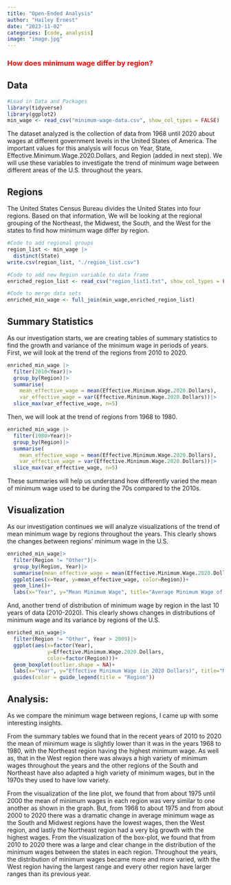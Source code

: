 ```yaml
---
title: "Open-Ended Analysis"
author: "Hailey Ernest"
date: "2023-11-02"
categories: [code, analysis]
image: "image.jpg"
---
```


### How does minimum wage differ by region? {style="color: red"}

## Data

```r
#Load in Data and Packages
library(tidyverse)
library(ggplot2)
min_wage <- read_csv("minimum-wage-data.csv", show_col_types = FALSE)
```

The dataset analyzed is the collection of data from 1968 until 2020 about wages at different government levels in the United States of America. The important values for this analysis will focus on Year, State, Effective.Minimum.Wage.2020.Dollars, and Region (added in next step). We will use these variables to investigate the trend of minimum wage between different areas of the U.S. throughout the years.

## Regions

The United States Census Bureau divides the United States into four regions. Based on that information, We will be looking at the regional grouping of the Northeast, the Midwest, the South, and the West for the states to find how minimum wage differ by region.

```r
#Code to add regional groups
region_list <- min_wage |>
  distinct(State)
write.csv(region_list, "./region_list.csv")
```

```r
#Code to add new Region variable to data frame
enriched_region_list <- read_csv("region_list1.txt", show_col_types = FALSE)
```

```r
#Code to merge data sets
enriched_min_wage <- full_join(min_wage,enriched_region_list)
```

## Summary Statistics

As our investigation starts, we are creating tables of summary statistics to find the growth and variance of the minimum wage in periods of years. First, we will look at the trend of the regions from 2010 to 2020.

```r
enriched_min_wage |>
  filter(2010<Year)|>
  group_by(Region)|>
  summarise(
    mean_effective_wage = mean(Effective.Minimum.Wage.2020.Dollars),
    var_effective_wage = var(Effective.Minimum.Wage.2020.Dollars))|>
  slice_max(var_effective_wage, n=5)
```

Then, we will look at the trend of regions from 1968 to 1980.

```r
enriched_min_wage |>
  filter(1980>Year)|>
  group_by(Region)|>
  summarise(
    mean_effective_wage = mean(Effective.Minimum.Wage.2020.Dollars),
    var_effective_wage = var(Effective.Minimum.Wage.2020.Dollars))|>
  slice_max(var_effective_wage, n=5)
```

These summaries will help us understand how differently varied the mean of minimum wage used to be during the 70s compared to the 2010s.

## Visualization

As our investigation continues we will analyze visualizations of the trend of mean minimum wage by regions throughout the years. This clearly shows the changes between regions' minimum wage in the U.S.

```r
enriched_min_wage|>
  filter(Region != "Other")|>
  group_by(Region, Year)|>
  summarise(mean_effective_wage = mean(Effective.Minimum.Wage.2020.Dollars))|>
  ggplot(aes(x=Year, y=mean_effective_wage, color=Region))+
  geom_line()+
  labs(x="Year", y="Mean Minimum Wage", title="Average Minimum Wage of US Regions from 1968-2020")
```

And, another trend of distribution of minimum wage by region in the last 10 years of data (2010-2020). This clearly shows changes in distributions of minimum wage and its variance by regions of the U.S.

```r
enriched_min_wage|>
  filter(Region != "Other", Year > 2009)|>
  ggplot(aes(x=factor(Year), 
             y=Effective.Minimum.Wage.2020.Dollars, 
             color=factor(Region)))+
  geom_boxplot(outlier.shape = NA)+
  labs(x="Year", y="Effective Minimum Wage (in 2020 Dollars)", title="Minimum Wage of US Regions from 2010-2020 Distribution")+ 
  guides(color = guide_legend(title = "Region"))
```

## Analysis:

As we compare the minimum wage between regions, I came up with some interesting insights.

From the summary tables we found that in the recent years of 2010 to 2020 the mean of minimum wage is slightly lower than it was in the years 1968 to 1980, with the Northeast region having the highest minimum wage. As well as, that in the West region there was always a high variety of minimum wages throughout the years and the other regions of the South and Northeast have also adapted a high variety of minimum wages, but in the 1970s they used to have low variety.

From the visualization of the line plot, we found that from about 1975 until 2000 the mean of minimum wages in each region was very similar to one another as shown in the graph. But, from 1968 to about 1975 and from about 2000 to 2020 there was a dramatic change in average minimum wage as the South and Midwest regions have the lowest wages, then the West region, and lastly the Northeast region had a very big growth with the highest wages. From the visualization of the box-plot, we found that from 2010 to 2020 there was a large and clear change in the distribution of the minimum wages between the states in each region. Throughout the years, the distribution of minimum wages became more and more varied, with the West region having the largest range and every other region have larger ranges than its previous year.
